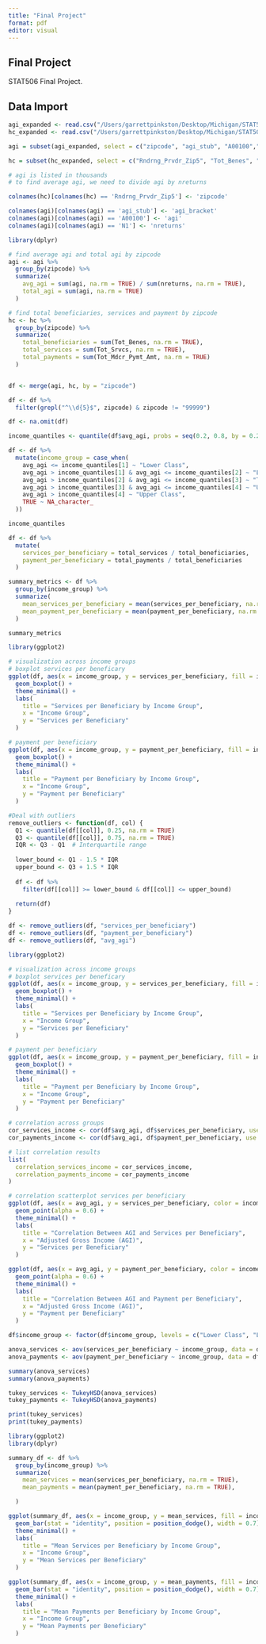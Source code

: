 ```yaml
---
title: "Final Project"
format: pdf
editor: visual
---
```


## Final Project

STAT506 Final Project.

## Data Import

```r
agi_expanded <- read.csv("/Users/garrettpinkston/Desktop/Michigan/STAT506/Final/Data/20zpallagi (1).csv")
hc_expanded <- read.csv("/Users/garrettpinkston/Desktop/Michigan/STAT506/Final/Data/Medicare_Physician_Other_Practitioners_by_Provider_2020.csv")

```


```r
agi = subset(agi_expanded, select = c("zipcode", "agi_stub", "A00100","N1"))

hc = subset(hc_expanded, select = c("Rndrng_Prvdr_Zip5", "Tot_Benes", "Tot_Srvcs", "Tot_Mdcr_Pymt_Amt"))
```


```r
# agi is listed in thousands
# to find average agi, we need to divide agi by nreturns

colnames(hc)[colnames(hc) == 'Rndrng_Prvdr_Zip5'] <- 'zipcode'

colnames(agi)[colnames(agi) == 'agi_stub'] <- 'agi_bracket'
colnames(agi)[colnames(agi) == 'A00100'] <- 'agi'
colnames(agi)[colnames(agi) == 'N1'] <- 'nreturns'


```

```r
library(dplyr)

# find average agi and total agi by zipcode
agi <- agi %>%
  group_by(zipcode) %>%
  summarize(
    avg_agi = sum(agi, na.rm = TRUE) / sum(nreturns, na.rm = TRUE), 
    total_agi = sum(agi, na.rm = TRUE)
  )

# find total beneficiaries, services and payment by zipcode
hc <- hc %>%
  group_by(zipcode) %>%
  summarize(
    total_beneficiaries = sum(Tot_Benes, na.rm = TRUE),
    total_services = sum(Tot_Srvcs, na.rm = TRUE),
    total_payments = sum(Tot_Mdcr_Pymt_Amt, na.rm = TRUE)
  )


df <- merge(agi, hc, by = "zipcode")

df <- df %>%
  filter(grepl("^\\d{5}$", zipcode) & zipcode != "99999")

df <- na.omit(df)

```


```r
income_quantiles <- quantile(df$avg_agi, probs = seq(0.2, 0.8, by = 0.2), na.rm = TRUE)

df <- df %>%
  mutate(income_group = case_when(
    avg_agi <= income_quantiles[1] ~ "Lower Class",
    avg_agi > income_quantiles[1] & avg_agi <= income_quantiles[2] ~ "Lower Middle",
    avg_agi > income_quantiles[2] & avg_agi <= income_quantiles[3] ~ "True Middle",
    avg_agi > income_quantiles[3] & avg_agi <= income_quantiles[4] ~ "Upper Middle",
    avg_agi > income_quantiles[4] ~ "Upper Class",
    TRUE ~ NA_character_
  ))

income_quantiles
```

```r

df <- df %>%
  mutate(
    services_per_beneficiary = total_services / total_beneficiaries,
    payment_per_beneficiary = total_payments / total_beneficiaries
  )

summary_metrics <- df %>%
  group_by(income_group) %>%
  summarize(
    mean_services_per_beneficiary = mean(services_per_beneficiary, na.rm = TRUE),
    mean_payment_per_beneficiary = mean(payment_per_beneficiary, na.rm = TRUE)
  )

summary_metrics
```

```r
library(ggplot2)

# visualization across income groups
# boxplot services per beneficary
ggplot(df, aes(x = income_group, y = services_per_beneficiary, fill = income_group)) +
  geom_boxplot() +
  theme_minimal() +
  labs(
    title = "Services per Beneficiary by Income Group",
    x = "Income Group",
    y = "Services per Beneficiary"
  )

# payment per beneficiary
ggplot(df, aes(x = income_group, y = payment_per_beneficiary, fill = income_group)) +
  geom_boxplot() +
  theme_minimal() +
  labs(
    title = "Payment per Beneficiary by Income Group",
    x = "Income Group",
    y = "Payment per Beneficiary"
  )
```


```r
#Deal with outliers
remove_outliers <- function(df, col) {
  Q1 <- quantile(df[[col]], 0.25, na.rm = TRUE) 
  Q3 <- quantile(df[[col]], 0.75, na.rm = TRUE) 
  IQR <- Q3 - Q1  # Interquartile range
  
  lower_bound <- Q1 - 1.5 * IQR
  upper_bound <- Q3 + 1.5 * IQR
  
  df <- df %>%
    filter(df[[col]] >= lower_bound & df[[col]] <= upper_bound)
  
  return(df)
}

df <- remove_outliers(df, "services_per_beneficiary")
df <- remove_outliers(df, "payment_per_beneficiary")
df <- remove_outliers(df, "avg_agi")

```


```r
library(ggplot2)

# visualization across income groups
# boxplot services per beneficary
ggplot(df, aes(x = income_group, y = services_per_beneficiary, fill = income_group)) +
  geom_boxplot() +
  theme_minimal() +
  labs(
    title = "Services per Beneficiary by Income Group",
    x = "Income Group",
    y = "Services per Beneficiary"
  )

# payment per beneficiary
ggplot(df, aes(x = income_group, y = payment_per_beneficiary, fill = income_group)) +
  geom_boxplot() +
  theme_minimal() +
  labs(
    title = "Payment per Beneficiary by Income Group",
    x = "Income Group",
    y = "Payment per Beneficiary"
  )


```



```r

# correlation across groups
cor_services_income <- cor(df$avg_agi, df$services_per_beneficiary, use = "complete.obs")
cor_payments_income <- cor(df$avg_agi, df$payment_per_beneficiary, use = "complete.obs")

# list correlation results
list(
  correlation_services_income = cor_services_income,
  correlation_payments_income = cor_payments_income
)

# correlation scatterplot services per beneficiary
ggplot(df, aes(x = avg_agi, y = services_per_beneficiary, color = income_group)) +
  geom_point(alpha = 0.6) +
  theme_minimal() +
  labs(
    title = "Correlation Between AGI and Services per Beneficiary",
    x = "Adjusted Gross Income (AGI)",
    y = "Services per Beneficiary"
  )

ggplot(df, aes(x = avg_agi, y = payment_per_beneficiary, color = income_group)) +
  geom_point(alpha = 0.6) +
  theme_minimal() +
  labs(
    title = "Correlation Between AGI and Payment per Beneficiary",
    x = "Adjusted Gross Income (AGI)",
    y = "Payment per Beneficiary"
  )

```

```r

df$income_group <- factor(df$income_group, levels = c("Lower Class", "Lower Middle", "True Middle", "Upper Middle", "Upper Class"))

anova_services <- aov(services_per_beneficiary ~ income_group, data = df)
anova_payments <- aov(payment_per_beneficiary ~ income_group, data = df)

summary(anova_services)
summary(anova_payments)
```
```r

tukey_services <- TukeyHSD(anova_services)
tukey_payments <- TukeyHSD(anova_payments)

print(tukey_services)
print(tukey_payments)

```





```r
library(ggplot2)
library(dplyr)

summary_df <- df %>%
  group_by(income_group) %>%
  summarize(
    mean_services = mean(services_per_beneficiary, na.rm = TRUE),
    mean_payments = mean(payment_per_beneficiary, na.rm = TRUE),

  )

ggplot(summary_df, aes(x = income_group, y = mean_services, fill = income_group)) +
  geom_bar(stat = "identity", position = position_dodge(), width = 0.7) +
  theme_minimal() +
  labs(
    title = "Mean Services per Beneficiary by Income Group",
    x = "Income Group",
    y = "Mean Services per Beneficiary"
  )

ggplot(summary_df, aes(x = income_group, y = mean_payments, fill = income_group)) +
  geom_bar(stat = "identity", position = position_dodge(), width = 0.7) +
  theme_minimal() +
  labs(
    title = "Mean Payments per Beneficiary by Income Group",
    x = "Income Group",
    y = "Mean Payments per Beneficiary"
  )

```